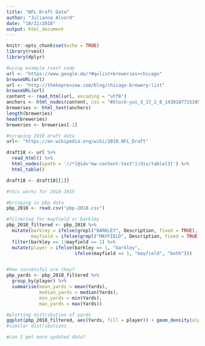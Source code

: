 ```yaml
---
title: "NFL Draft Data"
author: "Julianna Alvord"
date: "10/22/2018"
output: html_document
---
```


```r
knitr::opts_chunk$set(echo = TRUE)
library(rvest)
library(dplyr)
```

```r
#using example rvest code
url <- "https://www.google.de/?#q=list+breweries+chicago"
browseURL(url)
url <- "http://thehopreview.com/blog/chicago-brewery-list"
browseURL(url)
content <- read_html(url, encoding = "utf8")
anchors <- html_nodes(content, css = "#block-yui_3_17_2_8_1438187725105_11398 p")
breweries <- html_text(anchors)
length(breweries)
head(breweries)
breweries <- breweries[-1]
```

```r
#scraping 2018 draft data
url<- "https://en.wikipedia.org/wiki/2018_NFL_Draft"

draft18 <- url %>%
  read_html() %>%
  html_nodes(xpath = '//*[@id="mw-content-text"]/div/table[3]') %>%
  html_table()

draft18 <- draft18[[1]]

#this works for 2018-2015
```

```r
#bringing in pbp data
pbp_2018 <- read.csv("pbp-2018.csv")

#filtering for mayfield or barkley
pbp_2018_filtered <- pbp_2018 %>%
  mutate(barkley = ifelse(grepl("BARKLEY", Description, fixed = TRUE), 1, 0),
         mayfield = ifelse(grepl("MAYFIELD", Description, fixed = TRUE), 1, 0)) %>%
  filter(barkley == 1|mayfield == 1) %>%
  mutate(player = ifelse(barkley == 1, "barkley",
                         ifelse(mayfield == 1, "mayfield", "both")))


#how successful are they?
pbp_yards <- pbp_2018_filtered %>%
  group_by(player) %>%
  summarise(mean_yards = mean(Yards),
            median_yards = median(Yards),
            min_yards = min(Yards),
            max_yards = max(Yards))

#plotting distribution of yards
ggplot(pbp_2018_filtered, aes(Yards, fill = player)) + geom_density(alpha = 0.6)
#similar distributions

#can I get more updated data?
```

